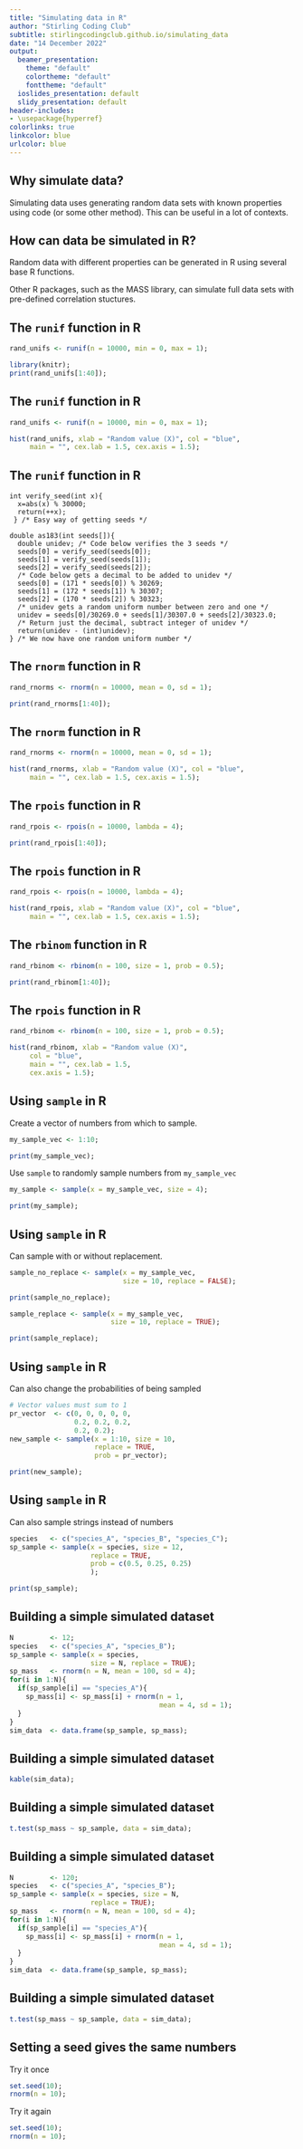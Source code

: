 ```yaml
---
title: "Simulating data in R"
author: "Stirling Coding Club"
subtitle: stirlingcodingclub.github.io/simulating_data
date: "14 December 2022"
output:
  beamer_presentation:
    theme: "default"
    colortheme: "default"
    fonttheme: "default"
  ioslides_presentation: default
  slidy_presentation: default
header-includes:
- \usepackage{hyperref}
colorlinks: true
linkcolor: blue
urlcolor: blue
---
```



## Why simulate data?

Simulating data uses generating random data sets with known properties using code (or some other method). This can be useful in a lot of contexts.

\begin{itemize}
\item Better understand statistical methods
\item Plan ahead for actual data collection
\item Visualise data sets and distributions
\item Run some statistical analyses (randomisation)
\end{itemize}

## How can data be simulated in R?

Random data with different properties can be generated in R using several base R functions.

\begin{itemize}
\item `runif` generates random values from a uniform distribution. \pause
\item `rnorm` generates random values from a normal distribution. \pause
\item `rpois` generates random values from a poisson distribution. \pause
\item `rbinom` generates random values from a binomial distribution. \pause
\item `sample` samples values from any given vector with or without replacement.
\end{itemize}

Other R packages, such as the MASS library, can simulate full data sets with pre-defined correlation stuctures.

## The `runif` function in R

```r
rand_unifs <- runif(n = 10000, min = 0, max = 1);
```

```r
library(knitr);
print(rand_unifs[1:40]);
```

## The `runif` function in R

```r
rand_unifs <- runif(n = 10000, min = 0, max = 1);
```

```r
hist(rand_unifs, xlab = "Random value (X)", col = "blue",
     main = "", cex.lab = 1.5, cex.axis = 1.5);
```

## The `runif` function in R

\small

```
int verify_seed(int x){
  x=abs(x) % 30000;
  return(++x);
 } /* Easy way of getting seeds */

double as183(int seeds[]){
  double unidev; /* Code below verifies the 3 seeds */
  seeds[0] = verify_seed(seeds[0]);
  seeds[1] = verify_seed(seeds[1]);
  seeds[2] = verify_seed(seeds[2]);
  /* Code below gets a decimal to be added to unidev */
  seeds[0] = (171 * seeds[0]) % 30269;
  seeds[1] = (172 * seeds[1]) % 30307;
  seeds[2] = (170 * seeds[2]) % 30323;
  /* unidev gets a random uniform number between zero and one */
  unidev = seeds[0]/30269.0 + seeds[1]/30307.0 + seeds[2]/30323.0;
  /* Return just the decimal, subtract integer of unidev */
  return(unidev - (int)unidev);
} /* We now have one random uniform number */
```

## The `rnorm` function in R

```r
rand_rnorms <- rnorm(n = 10000, mean = 0, sd = 1);
```

```r
print(rand_rnorms[1:40]);
```

## The `rnorm` function in R

```r
rand_rnorms <- rnorm(n = 10000, mean = 0, sd = 1);
```

```r
hist(rand_rnorms, xlab = "Random value (X)", col = "blue",
     main = "", cex.lab = 1.5, cex.axis = 1.5);
```

## The `rpois` function in R

```r
rand_rpois <- rpois(n = 10000, lambda = 4);
```

```r
print(rand_rpois[1:40]);
```

## The `rpois` function in R

```r
rand_rpois <- rpois(n = 10000, lambda = 4);
```

```r
hist(rand_rpois, xlab = "Random value (X)", col = "blue",
     main = "", cex.lab = 1.5, cex.axis = 1.5);
```

## The `rbinom` function in R

```r
rand_rbinom <- rbinom(n = 100, size = 1, prob = 0.5);
```

```r
print(rand_rbinom[1:40]);
```

## The `rpois` function in R

```r
rand_rbinom <- rbinom(n = 100, size = 1, prob = 0.5);
```

```r
hist(rand_rbinom, xlab = "Random value (X)", 
     col = "blue",
     main = "", cex.lab = 1.5, 
     cex.axis = 1.5);
```


## Using `sample` in R

Create a vector of numbers from which to sample.

```r
my_sample_vec <- 1:10;
```

```r
print(my_sample_vec);
```
\pause
Use `sample` to randomly sample numbers from `my_sample_vec`

```r
my_sample <- sample(x = my_sample_vec, size = 4);
```

```r
print(my_sample);
```


## Using `sample` in R

Can sample with or without replacement.

```r
sample_no_replace <- sample(x = my_sample_vec, 
                            size = 10, replace = FALSE);
```

```r
print(sample_no_replace);
```
\pause
```r
sample_replace <- sample(x = my_sample_vec, 
                         size = 10, replace = TRUE);
```

```r
print(sample_replace);
```

## Using `sample` in R

Can also change the probabilities of being sampled

```r
# Vector values must sum to 1
pr_vector  <- c(0, 0, 0, 0, 0, 
                0.2, 0.2, 0.2, 
                0.2, 0.2);
new_sample <- sample(x = 1:10, size = 10, 
                     replace = TRUE, 
                     prob = pr_vector);
```

```r
print(new_sample);
```

## Using `sample` in R

Can also sample strings instead of numbers

```r
species   <- c("species_A", "species_B", "species_C");
sp_sample <- sample(x = species, size = 12, 
                    replace = TRUE, 
                    prob = c(0.5, 0.25, 0.25) 
                    );
```

```r
print(sp_sample);
```


## Building a simple simulated dataset

\small

```r
N         <- 12;
species   <- c("species_A", "species_B");
sp_sample <- sample(x = species, 
                    size = N, replace = TRUE);
sp_mass   <- rnorm(n = N, mean = 100, sd = 4);
for(i in 1:N){
  if(sp_sample[i] == "species_A"){
    sp_mass[i] <- sp_mass[i] + rnorm(n = 1, 
                                     mean = 4, sd = 1);
  }
}
sim_data  <- data.frame(sp_sample, sp_mass);
```

## Building a simple simulated dataset

```r
kable(sim_data);
```

## Building a simple simulated dataset

```r
t.test(sp_mass ~ sp_sample, data = sim_data);
```


## Building a simple simulated dataset

\small

```r
N         <- 120;
species   <- c("species_A", "species_B");
sp_sample <- sample(x = species, size = N, 
                    replace = TRUE);
sp_mass   <- rnorm(n = N, mean = 100, sd = 4);
for(i in 1:N){
  if(sp_sample[i] == "species_A"){
    sp_mass[i] <- sp_mass[i] + rnorm(n = 1, 
                                     mean = 4, sd = 1);
  }
}
sim_data  <- data.frame(sp_sample, sp_mass);
```

## Building a simple simulated dataset

```r
t.test(sp_mass ~ sp_sample, data = sim_data);
```

## Setting a seed gives the same numbers

Try it once

```r
set.seed(10);
rnorm(n = 10);
```

Try it again

```r
set.seed(10);
rnorm(n = 10);
```
